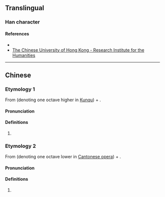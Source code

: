 {{character info}}
==Translingual==

===Han character===
{{Han char|rn=9|rad=人|as=04|sn=6|four=26237|canj=OSO|ids=⿰亻尺}}

====References====
* {{Han ref|kx=0096.121|hdz=10126.091|uh=4F2C|ud=20268|bh=C9AD|bd=51629}}
* [http://humanum.arts.cuhk.edu.hk/Lexis/lexi-can/search.php?q=%C9%AD The Chinese University of Hong Kong - Research Institute for the Humanities]

----

==Chinese==
{{zh-forms}}

===Etymology 1===
From {{zh-l|*亻}} (denoting one octave higher in [[Kunqu]]) + {{zh-l|尺|chě}}.

====Pronunciation====
{{zh-pron
|m=chě
|cat=n
}}

====Definitions====
{{zh-hanzi}}

# {{lb|zh|music}} {{ng|[[Kunqu]] [[gongche]] [[notation]] for the [[note]] [[high re]] (2̇).}}
#: {{zh-syn|鿈|q1=Cantonese opera}}

===Etymology 2===
From {{zh-l|*亻}} (denoting one octave lower in [[Cantonese opera]]) + {{zh-l|尺|tr=ce<sup>2</sup>, ce<sup>1</sup>}}.

====Pronunciation====
{{zh-pron
|c=ce2,ce1
|cat=n
}}

====Definitions====
{{zh-hanzi}}

# {{lb|zh|music}} {{ng|[[Cantonese opera]] [[gongche]] [[notation]] for the [[note]] [[low re]] (2̣).}}
#: {{zh-syn|𪛛|q1=Kunqu}}